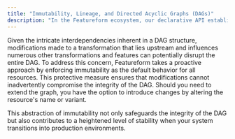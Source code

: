 ```yaml
---
title: "Immutability, Lineage, and Directed Acyclic Graphs (DAGs)"
description: "In the Featureform ecosystem, our declarative API establishes a DAG that outlines the relationship between resources. Starting from primary sources, these resources undergo transformations and ultimately evolve into features and training sets. For enhanced visibility and insight, you can readily explore the lineage of features through both our dashboard and CLI interfaces."
---
```


Given the intricate interdependencies inherent in a DAG structure, modifications made to a transformation that lies upstream and influences numerous other transformations and features can potentially disrupt the entire DAG. To address this concern, Featureform takes a proactive approach by enforcing immutability as the default behavior for all resources. This protective measure ensures that modifications cannot inadvertently compromise the integrity of the DAG. Should you need to extend the graph, you have the option to introduce changes by altering the resource's name or variant.

This abstraction of immutability not only safeguards the integrity of the DAG but also contributes to a heightened level of stability when your system transitions into production environments.
